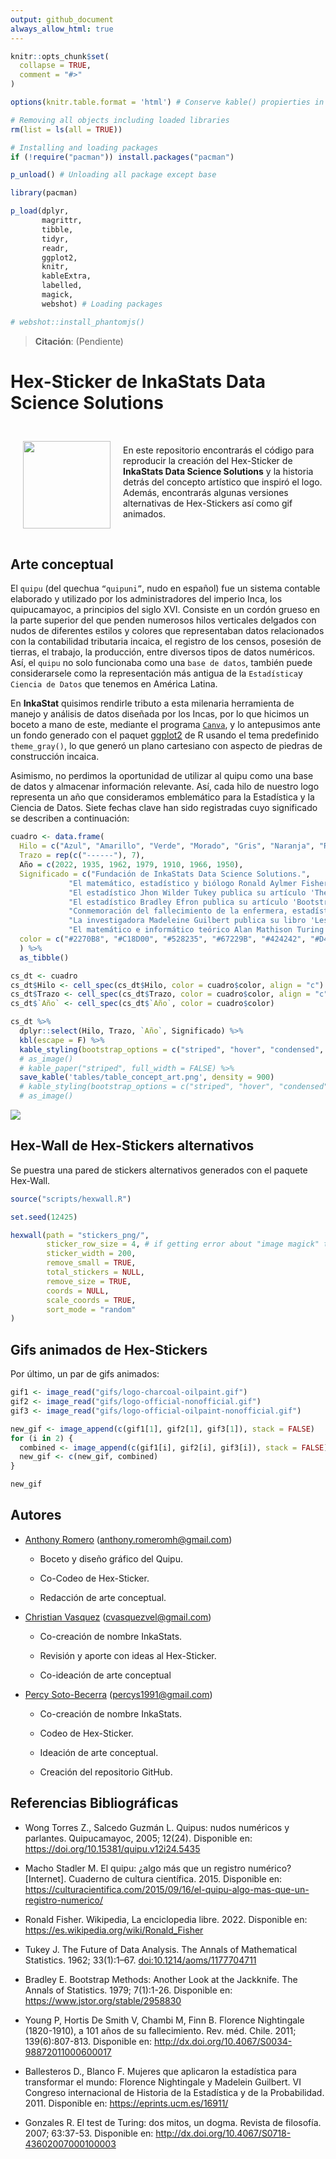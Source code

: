 ```yaml
---
output: github_document
always_allow_html: true
---
```


<!-- README.md is generated from README.Rmd. Please edit that file -->

```r
knitr::opts_chunk$set(
  collapse = TRUE,
  comment = "#>"
)

options(knitr.table.format = 'html') # Conserve kable() propierties in .md documents

# Removing all objects including loaded libraries
rm(list = ls(all = TRUE))

# Installing and loading packages
if (!require("pacman")) install.packages("pacman")

p_unload() # Unloading all package except base

library(pacman)

p_load(dplyr, 
       magrittr, 
       tibble, 
       tidyr, 
       readr, 
       ggplot2,
       knitr, 
       kableExtra, 
       labelled, 
       magick, 
       webshot) # Loading packages

# webshot::install_phantomjs()
```

> __Citación__: (Pendiente)

# Hex-Sticker de InkaStats Data Science Solutions

<a href="https://github.com/psotob/InkaStat_HexSticker"><img src="stickers_png/logo-inkastats-official.png" align="left" width="140" hspace="20" vspace="25"/></a>

<br>

En este repositorio encontrarás el código para reproducir la creación del Hex-Sticker de **InkaStats Data Science Solutions** y la historia detrás del concepto artístico que inspiró el logo. Además, encontrarás algunas versiones alternativas de Hex-Stickers así como gif animados.

<br>

## Arte conceptual

El `quipu` (del quechua `“quipuni”`, nudo en español) fue un sistema contable elaborado y utilizado por los administradores del imperio Inca, los quipucamayoc, a principios del siglo XVI. Consiste en un cordón grueso en la parte superior del que penden numerosos hilos verticales delgados con nudos de diferentes estilos y colores que representaban datos relacionados con la contabilidad tributaria incaica, el registro de los censos, posesión de tierras, el trabajo, la producción, entre diversos tipos de datos numéricos. Así, el `quipu` no solo funcionaba como una `base de datos`, también puede considerarsele como la representación más antigua de la `Estadística`y `Ciencia de Datos` que tenemos en América Latina.

En **InkaStat** quisimos rendirle tributo a esta milenaria herramienta de manejo y análisis de datos diseñada por los Incas, por lo que hicimos un boceto a mano de este, mediante el programa [`Canva`](https://www.canva.com/es_419/), y lo antepusimos ante un fondo generado con el paquet [ggplot2](https://ggplot2.tidyverse.org/) de R usando el tema predefinido `theme_gray()`, lo que generó un plano cartesiano con aspecto de piedras de construcción incaica.

Asimismo, no perdimos la oportunidad de utilizar al quipu como una base de datos y almacenar información relevante. Así, cada hilo de nuestro logo representa un año que consideramos emblemático para la Estadística y la Ciencia de Datos. Siete fechas clave han sido registradas cuyo significado se describen a continuación:

```r
cuadro <- data.frame(
  Hilo = c("Azul", "Amarillo", "Verde", "Morado", "Gris", "Naranja", "Rojo"), 
  Trazo = rep(c("------"), 7), 
  Año = c(2022, 1935, 1962, 1979, 1910, 1966, 1950), 
  Significado = c("Fundación de InkaStats Data Science Solutions.", 
             "El matemático, estadístico y biólogo Ronald Aylmer Fisher, basándose en su experiencia en el Rothamsted Research con datos de cultivos agrícolas, publica su libro 'The Design of Experiments', libro con el que no solo propone las bases estadísticas, sino también filosóficas, del Diseño de Experimentos.", 
             "El estadístico Jhon Wilder Tukey publica su artículo 'The future of Data Analysis', en el que se cuestiona el futuro de la Estadística como ciencia empírica dando así origen a la Ciencia de Datos como disciplina.", 
             "El estadístico Bradley Efron publica su artículo 'Bootstrap Methods: Another Look at the Jackknife', publicación que marca el inicio del Bootstrap como método de remuestreo, lo que lo lleva a ser considerado padre de la Estadística Computacional.", 
             "Conmemoración del fallecimiento de la enfermera, estadística y matemática Florence Nightingale, conocida por crear el Diagrama de Área Polar para contabilizar las muertes durante la Guerra de Crimea, lo que le significó ser elegida como miembro de la Sociedad Estadística de Inglaterra en 1858.", 
             "La investigadora Madeleine Guilbert publica su libro 'Les fonctions des femmes dans l´industrie', libro en el que, por primera vez, se utiliza la estadística aplicada para denunciar públicamente un problema social como la discriminación de género en los mercados laborales de la época basándose en la aplicación de la técnica de investigación social por encuesta", 
             "El matemático e informático teórico Alan Mathison Turing publica lo que hoy se conoce como el Test de Turing, herramienta utilizada para medir la inteligencia de las máquinas, por lo que es considerado pionero en campos como la Inteligencia artificial y el Machine learning, componentes de la Ciencia de Datos"), 
  color = c("#2270B8", "#C18D00", "#528235", "#67229B", "#424242", "#D49264", "#8F0000")
  ) %>%
  as_tibble()
```

```r
cs_dt <- cuadro
cs_dt$Hilo <- cell_spec(cs_dt$Hilo, color = cuadro$color, align = "c")
cs_dt$Trazo <- cell_spec(cs_dt$Trazo, color = cuadro$color, align = "c", background = cuadro$color)
cs_dt$`Año` <- cell_spec(cs_dt$`Año`, color = cuadro$color)

```

```r
cs_dt %>% 
  dplyr::select(Hilo, Trazo, `Año`, Significado) %>% 
  kbl(escape = F) %>% 
  kable_styling(bootstrap_options = c("striped", "hover", "condensed", "responsive")) %>%
  # as_image()
  # kable_paper("striped", full_width = FALSE) %>% 
  save_kable('tables/table_concept_art.png', density = 900)
  # kable_styling(bootstrap_options = c("striped", "hover", "condensed", "responsive")) %>%
  # as_image()
```

![](tables/table_concept_art.png)

## Hex-Wall de Hex-Stickers alternativos

Se puestra una pared de stickers alternativos generados con el paquete Hex-Wall.

```r
source("scripts/hexwall.R")

set.seed(12425)

hexwall(path = "stickers_png/",
        sticker_row_size = 4, # if getting error about "image magick" try changing #
        sticker_width = 200,
        remove_small = TRUE,
        total_stickers = NULL,
        remove_size = TRUE,
        coords = NULL,
        scale_coords = TRUE,
        sort_mode = "random"
)
```

## Gifs animados de Hex-Stickers

Por último, un par de gifs animados:


```r
gif1 <- image_read("gifs/logo-charcoal-oilpaint.gif")
gif2 <- image_read("gifs/logo-official-nonofficial.gif")
gif3 <- image_read("gifs/logo-official-oilpaint-nonofficial.gif")

new_gif <- image_append(c(gif1[1], gif2[1], gif3[1]), stack = FALSE)
for (i in 2) {
  combined <- image_append(c(gif1[i], gif2[i], gif3[i]), stack = FALSE)
  new_gif <- c(new_gif, combined)
}

new_gif
```

## Autores

-   [Anthony Romero](https://github.com/AnthonyRomeroC) ([anthony.romeromh\@gmail.com](mailto:anthony.romeromh@gmail.com){.email})

    -   Boceto y diseño gráfico del Quipu.

    -   Co-Codeo de Hex-Sticker.

    -   Redacción de arte conceptual.

-   [Christian Vasquez](https://github.com/cvasquezvel) ([cvasquezvel\@gmail.com](mailto:cvasquezvel@gmail.com){.email})

    -   Co-creación de nombre InkaStats.

    -   Revisión y aporte con ideas al Hex-Sticker.

    -   Co-ideación de arte conceptual

-   [Percy Soto-Becerra](https://github.com/psotob) ([percys1991\@gmail.com](mailto:percys1991@gmail.com){.email})

    -   Co-creación de nombre InkaStats.

    -   Codeo de Hex-Sticker.

    -   Ideación de arte conceptual.

    -   Creación del repositorio GitHub.

## Referencias Bibliográficas

-   Wong Torres Z., Salcedo Guzmán L. Quipus: nudos numéricos y parlantes. Quipucamayoc, 2005; 12(24). Disponible en: <https://doi.org/10.15381/quipu.v12i24.5435>

-   Macho Stadler M. El quipu: ¿algo más que un registro numérico? [Internet]. Cuaderno de cultura científica. 2015. Disponible en: <https://culturacientifica.com/2015/09/16/el-quipu-algo-mas-que-un-registro-numerico/>

-   Ronald Fisher. Wikipedia, La enciclopedia libre. 2022. Disponible en: <https://es.wikipedia.org/wiki/Ronald_Fisher>

-   Tukey J. The Future of Data Analysis. The Annals of Mathematical Statistics. 1962; 33(1):1–67. <doi:10.1214/aoms/1177704711>

-   Bradley E. Bootstrap Methods: Another Look at the Jackknife. The Annals of Statistics. 1979; 7(1):1-26. Disponible en: <https://www.jstor.org/stable/2958830>

-   Young P, Hortis De Smith V, Chambi M, Finn B. Florence Nightingale (1820-1910), a 101 años de su fallecimiento. Rev. méd. Chile. 2011; 139(6):807-813. Disponible en: <http://dx.doi.org/10.4067/S0034-98872011000600017>

-   Ballesteros D., Blanco F. Mujeres que aplicaron la estadística para transformar el mundo: Florence Nightingale y Madelein Guilbert. VI Congreso internacional de Historia de la Estadística y de la Probabilidad. 2011. Disponible en: <https://eprints.ucm.es/16911/>

-   Gonzales R. El test de Turing: dos mitos, un dogma. Revista de filosofía. 2007; 63:37-53. Disponible en: <http://dx.doi.org/10.4067/S0718-43602007000100003>
